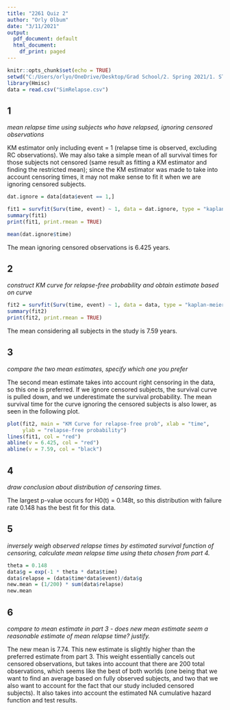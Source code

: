 ---
title: "2261 Quiz 2"
author: "Orly Olbum"
date: "3/11/2021"
output: 
  pdf_document: default
  html_document:
    df_print: paged
---

```{r setup, include = FALSE}
knitr::opts_chunk$set(echo = TRUE)
setwd("C:/Users/orlyo/OneDrive/Desktop/Grad School/2. Spring 2021/1. STAT 2261 - Survival Analysis/Quizzes & Exams/Quiz 2")
library(Hmisc)
data = read.csv("SimRelapse.csv")
```


## 1
*mean relapse time using subjects who have relapsed, ignoring censored observations*

KM estimator only including event = 1 (relapse time is observed, excluding RC observations). We may also take a simple mean of all survival times for those subjects not censored (same result as fitting a KM estimator and finding the restricted mean); since the KM estimator was made to take into account censoring times, it may not make sense to fit it when we are ignoring censored subjects.

```{r}
dat.ignore = data[data$event == 1,]

fit1 = survfit(Surv(time, event) ~ 1, data = dat.ignore, type = "kaplan-meier")
summary(fit1)
print(fit1, print.rmean = TRUE)

mean(dat.ignore$time)
```

The mean ignoring censored observations is 6.425 years.


## 2
*construct KM curve for relapse-free probability and obtain estimate based on curve*

```{r}
fit2 = survfit(Surv(time, event) ~ 1, data = data, type = "kaplan-meier")
summary(fit2)
print(fit2, print.rmean = TRUE)
```

The mean considering all subjects in the study is 7.59 years.


## 3
*compare the two mean estimates, specify which one you prefer*

The second mean estimate takes into account right censoring in the data, so this one is preferred. If we ignore censored subjects, the survival curve is pulled down, and we underestimate the survival probability. The mean survival time for the curve ignoring the censored subjects is also lower, as seen in the following plot.

```{r}
plot(fit2, main = "KM Curve for relapse-free prob", xlab = "time", 
     ylab = "relapse-free probability")
lines(fit1, col = "red")
abline(v = 6.425, col = "red")
abline(v = 7.59, col = "black")
```


## 4
*draw conclusion about distribution of censoring times.*

The largest p-value occurs for H0(t) = 0.148t, so this distribution with failure rate 0.148 has the best fit for this data.


## 5
*inversely weigh observed relapse times by estimated survival function of censoring, calculate mean relapse time using theta chosen from part 4.*

```{r}
theta = 0.148
data$g = exp(-1 * theta * data$time)
data$relapse = (data$time*data$event)/data$g
new.mean = (1/200) * sum(data$relapse)
new.mean
```


## 6
*compare to mean estimate in part 3 - does new mean estimate seem a reasonable estimate of mean relapse time? justify.*

The new mean is 7.74. This new estimate is slightly higher than the preferred estimate from part 3. This weight essentially cancels out censored observations, but takes into account that there are 200 total observations, which seems like the best of both worlds (one being that we want to find an average based on fully observed subjects, and two that we also want to account for the fact that our study included censored subjects). It also takes into account the estimated NA cumulative hazard function and test results.




